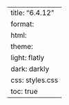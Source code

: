 ---
title: "6.4.12"
format:
    html:
        theme:
            light: flatly
            dark: darkly
        css: styles.css
        toc: true
---